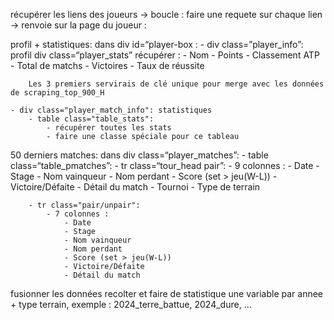 récupérer les liens des joueurs -> boucle : faire une requete sur chaque lien -> renvoie sur la page du joueur :

profil + statistiques:
dans div id="player-box :
    - div class="player_info": profil
        div class="player_stats" récupérer :
            - Nom
            - Points
            - Classement ATP
            - Total de matchs
            - Victoires
            - Taux de réussite

        Les 3 premiers servirais de clé unique pour merge avec les données de scraping_top_900_H
    
    - div class="player_match_info": statistiques
        - table class="table_stats":
            - récupérer toutes les stats
            - faire une classe spéciale pour ce tableau

50 derniers matches:
dans div class="player_matches":
    - table class="table_pmatches":
        - tr class="tour_head pair":
            - 9 colonnes : 
                - Date
                - Stage
                - Nom vainqueur
                - Nom perdant
                - Score (set > jeu(W-L))
                - Victoire/Défaite
                - Détail du match
                - Tournoi
                - Type de terrain

        - tr class="pair/unpair":
            - 7 colonnes : 
                - Date
                - Stage
                - Nom vainqueur
                - Nom perdant
                - Score (set > jeu(W-L))
                - Victoire/Défaite
                - Détail du match



fusionner les données recolter et faire de statistique une variable par annee + type terrain, exemple : 2024_terre_battue, 2024_dure, ...

